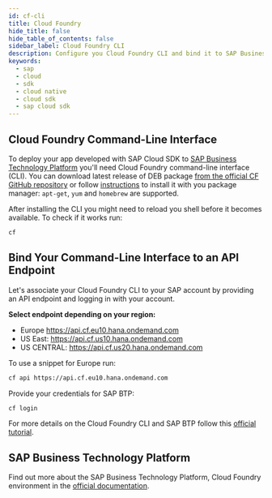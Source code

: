 ```yaml
---
id: cf-cli
title: Cloud Foundry
hide_title: false
hide_table_of_contents: false
sidebar_label: Cloud Foundry CLI
description: Configure you Cloud Foundry CLI and bind it to SAP Business Technology Platform
keywords:
  - sap
  - cloud
  - sdk
  - cloud native
  - cloud sdk
  - sap cloud sdk
---
```


## Cloud Foundry Command-Line Interface

To deploy your app developed with SAP Cloud SDK to [SAP Business Technology Platform](https://www.sap.com/products/cloud-platform.html) you'll need Cloud Foundry command-line interface (CLI).
You can download latest release of DEB package [from the official CF GitHub repository](https://github.com/cloudfoundry/cli/releases) or follow [instructions](https://github.com/cloudfoundry/cli#installing-using-a-package-manager) to install it with you package manager: `apt-get`, `yum` and `homebrew` are supported.

After installing the CLI you might need to reload you shell before it becomes available.
To check if it works run:

```bash
cf
```

## Bind Your Command-Line Interface to an API Endpoint

Let's associate your Cloud Foundry CLI to your SAP account by providing an API endpoint and logging in with your account.

**Select endpoint depending on your region:**

- Europe https://api.cf.eu10.hana.ondemand.com
- US East: https://api.cf.us10.hana.ondemand.com
- US CENTRAL: https://api.cf.us20.hana.ondemand.com

To use a snippet for Europe run:

```bash
cf api https://api.cf.eu10.hana.ondemand.com
```

Provide your credentials for SAP BTP:

```bash
cf login
```

For more details on the Cloud Foundry CLI and SAP BTP follow this [official tutorial](https://developers.sap.com/tutorials/cp-cf-download-cli.html).

## SAP Business Technology Platform

Find out more about the SAP Business Technology Platform, Cloud Foundry environment in the [official documentation](https://help.sap.com/viewer/65de2977205c403bbc107264b8eccf4b/Cloud/en-US/73beb06e127f4e47b849aa95344aabe1.html).
